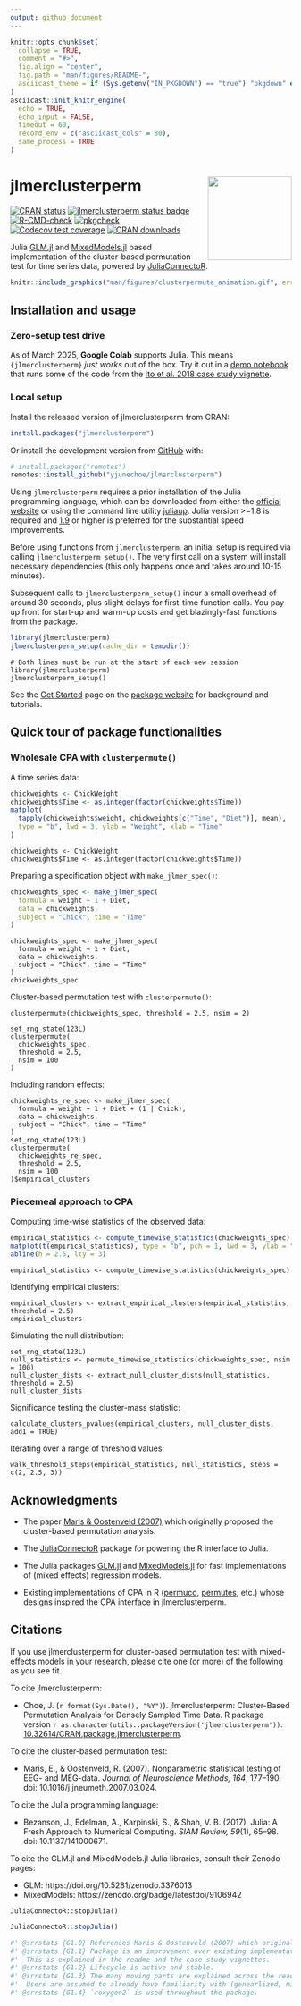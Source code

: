 ```yaml
---
output: github_document
---
```


<!-- README.md is generated from README.Rmd. Please edit that file -->

```r
knitr::opts_chunk$set(
  collapse = TRUE,
  comment = "#>",
  fig.align = "center",
  fig.path = "man/figures/README-",
  asciicast_theme = if (Sys.getenv("IN_PKGDOWN") == "true") "pkgdown" else "readme"
)
asciicast::init_knitr_engine(
  echo = TRUE,
  echo_input = FALSE,
  timeout = 60,
  record_env = c("asciicast_cols" = 80),
  same_process = TRUE
)
```

# jlmerclusterperm <a href="https://yjunechoe.github.io/jlmerclusterperm/"><img src="man/figures/logo.png" align="right" height="150" /></a>

<!-- badges: start -->
[![CRAN status](https://www.r-pkg.org/badges/version/jlmerclusterperm)](https://CRAN.R-project.org/package=jlmerclusterperm)
[![jlmerclusterperm status badge](https://yjunechoe.r-universe.dev/badges/jlmerclusterperm)](https://yjunechoe.r-universe.dev/jlmerclusterperm)
[![R-CMD-check](https://github.com/yjunechoe/jlmerclusterperm/actions/workflows/R-CMD-check.yaml/badge.svg)](https://github.com/yjunechoe/jlmerclusterperm/actions/workflows/R-CMD-check.yaml)
[![pkgcheck](https://github.com/yjunechoe/jlmerclusterperm/workflows/pkgcheck/badge.svg)](https://github.com/yjunechoe/jlmerclusterperm/actions?query=workflow%3Apkgcheck)
[![Codecov test coverage](https://codecov.io/gh/yjunechoe/jlmerclusterperm/branch/main/graph/badge.svg)](https://app.codecov.io/gh/yjunechoe/jlmerclusterperm?branch=main)
[![CRAN downloads](https://cranlogs.r-pkg.org/badges/grand-total/jlmerclusterperm)](https://cranlogs.r-pkg.org/badges/grand-total/jlmerclusterperm)
<!-- badges: end -->

Julia [GLM.jl](https://github.com/JuliaStats/GLM.jl) and [MixedModels.jl](https://github.com/JuliaStats/MixedModels.jl) based implementation of the cluster-based permutation test for time series data, powered by [JuliaConnectoR](https://github.com/stefan-m-lenz/JuliaConnectoR).

```r
knitr::include_graphics("man/figures/clusterpermute_animation.gif", error = FALSE)
```

## Installation and usage

### Zero-setup test drive

As of March 2025, **Google Colab** supports Julia. This means `{jlmerclusterperm}` *just works* out of the box. Try it out in a [demo notebook](https://colab.research.google.com/drive/1pTXGbuoQKka5Tm8qnyaHrMHs0Z-ALD7k?usp=sharing) that runs some of the code from the [Ito et al. 2018 case study vignette](https://yjunechoe.github.io/jlmerclusterperm/articles/Ito-et-al-2018.html).

### Local setup

Install the released version of jlmerclusterperm from CRAN:

```r
install.packages("jlmerclusterperm")
```

Or install the development version from [GitHub](https://github.com/yjunechoe/jlmerclusterperm) with:

```r
# install.packages("remotes")
remotes::install_github("yjunechoe/jlmerclusterperm")
```

Using `jlmerclusterperm` requires a prior installation of the Julia programming language, which can be downloaded from either the [official website](https://julialang.org/) or using the command line utility [juliaup](https://github.com/JuliaLang/juliaup). Julia version >=1.8 is required and [1.9](https://julialang.org/blog/2023/04/julia-1.9-highlights/#caching_of_native_code) or higher is preferred for the substantial speed improvements.

Before using functions from `jlmerclusterperm`, an initial setup is required via calling `jlmerclusterperm_setup()`. The very first call on a system will install necessary dependencies (this only happens once and takes around 10-15 minutes).

Subsequent calls to `jlmerclusterperm_setup()` incur a small overhead of around 30 seconds, plus slight delays for first-time function calls. You pay up front for start-up and warm-up costs and get blazingly-fast functions from the package.

```r
library(jlmerclusterperm)
jlmerclusterperm_setup(cache_dir = tempdir())
```

```asciicast
# Both lines must be run at the start of each new session
library(jlmerclusterperm)
jlmerclusterperm_setup()
```


See the [Get Started](https://yjunechoe.github.io/jlmerclusterperm/articles/jlmerclusterperm.html) page on the [package website](https://yjunechoe.github.io/jlmerclusterperm/) for background and tutorials.

## Quick tour of package functionalities

### Wholesale CPA with `clusterpermute()`

A time series data:

```r
chickweights <- ChickWeight
chickweights$Time <- as.integer(factor(chickweights$Time))
matplot(
  tapply(chickweights$weight, chickweights[c("Time", "Diet")], mean),
  type = "b", lwd = 3, ylab = "Weight", xlab = "Time"
)
```

```asciicast
chickweights <- ChickWeight
chickweights$Time <- as.integer(factor(chickweights$Time))
```

Preparing a specification object with `make_jlmer_spec()`:

```r
chickweights_spec <- make_jlmer_spec(
  formula = weight ~ 1 + Diet,
  data = chickweights,
  subject = "Chick", time = "Time"
)
```

```asciicast
chickweights_spec <- make_jlmer_spec(
  formula = weight ~ 1 + Diet,
  data = chickweights,
  subject = "Chick", time = "Time"
)
chickweights_spec
```

Cluster-based permutation test with `clusterpermute()`:

```asciicast
clusterpermute(chickweights_spec, threshold = 2.5, nsim = 2)
```

```asciicast
set_rng_state(123L)
clusterpermute(
  chickweights_spec,
  threshold = 2.5,
  nsim = 100
)
```

Including random effects:

```asciicast
chickweights_re_spec <- make_jlmer_spec(
  formula = weight ~ 1 + Diet + (1 | Chick),
  data = chickweights,
  subject = "Chick", time = "Time"
)
set_rng_state(123L)
clusterpermute(
  chickweights_re_spec,
  threshold = 2.5,
  nsim = 100
)$empirical_clusters
```

### Piecemeal approach to CPA

Computing time-wise statistics of the observed data:

```r
empirical_statistics <- compute_timewise_statistics(chickweights_spec)
matplot(t(empirical_statistics), type = "b", pch = 1, lwd = 3, ylab = "t-statistic")
abline(h = 2.5, lty = 3)
```

```asciicast
empirical_statistics <- compute_timewise_statistics(chickweights_spec)
```

Identifying empirical clusters:

```asciicast
empirical_clusters <- extract_empirical_clusters(empirical_statistics, threshold = 2.5)
empirical_clusters
```

Simulating the null distribution:

```asciicast
set_rng_state(123L)
null_statistics <- permute_timewise_statistics(chickweights_spec, nsim = 100)
null_cluster_dists <- extract_null_cluster_dists(null_statistics, threshold = 2.5)
null_cluster_dists
```

Significance testing the cluster-mass statistic:

```asciicast
calculate_clusters_pvalues(empirical_clusters, null_cluster_dists, add1 = TRUE)
```

Iterating over a range of threshold values:

```asciicast
walk_threshold_steps(empirical_statistics, null_statistics, steps = c(2, 2.5, 3))
```

## Acknowledgments

- The paper [Maris & Oostenveld (2007)](https://doi.org/10.1016/j.jneumeth.2007.03.024) which originally proposed the cluster-based permutation analysis.

- The [JuliaConnectoR](https://github.com/stefan-m-lenz/JuliaConnectoR) package for powering the R interface to Julia.

- The Julia packages [GLM.jl](https://github.com/JuliaStats/GLM.jl) and [MixedModels.jl](https://github.com/JuliaStats/MixedModels.jl) for fast implementations of (mixed effects) regression models.

- Existing implementations of CPA in R ([permuco](https://jaromilfrossard.github.io/permuco/), [permutes](https://cran.r-project.org/package=permutes), etc.) whose designs inspired the CPA interface in jlmerclusterperm.

## Citations

If you use jlmerclusterperm for cluster-based permutation test with mixed-effects models in your research, please cite one (or more) of the following as you see fit.

To cite jlmerclusterperm:

- Choe, J. (`r format(Sys.Date(), "%Y")`). jlmerclusterperm: Cluster-Based Permutation Analysis for Densely Sampled Time Data. R package version `r as.character(utils::packageVersion('jlmerclusterperm'))`. [10.32614/CRAN.package.jlmerclusterperm](https://doi.org/10.32614/CRAN.package.jlmerclusterperm).

To cite the cluster-based permutation test:

- Maris, E., & Oostenveld, R. (2007). Nonparametric statistical testing of EEG- and MEG-data. _Journal of Neuroscience Methods, 164_, 177–190. doi: 10.1016/j.jneumeth.2007.03.024.

To cite the Julia programming language:

- Bezanson, J., Edelman, A., Karpinski, S., & Shah, V. B. (2017). Julia: A Fresh Approach to Numerical Computing. _SIAM Review, 59_(1), 65–98. doi: 10.1137/141000671.

To cite the GLM.jl and MixedModels.jl Julia libraries, consult their Zenodo pages: 

- GLM: https://doi.org/10.5281/zenodo.3376013
- MixedModels: https://zenodo.org/badge/latestdoi/9106942


```asciicast
JuliaConnectoR::stopJulia()
```

```r
JuliaConnectoR::stopJulia()
```

```r
#' @srrstats {G1.0} References Maris & Oostenveld (2007) which originally proposed the cluster-based permutation analysis.
#' @srrstats {G1.1} Package is an improvement over existing implementations in R (mainly in speed and interpretability).
#'  This is explained in the readme and the case study vignettes.
#' @srrstats {G1.2} Lifecycle is active and stable.
#' @srrstats {G1.3} The many moving parts are explained across the readme, the function documentation, and the topics/case study vignettes.
#'  Users are assumed to already have familiarity with (genearlized, mixed-effects) regression to use this package.
#' @srrstats {G1.4} `roxygen2` is used throughout the package.
```
